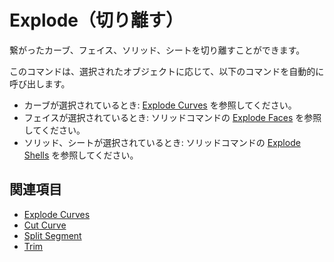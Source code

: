
# Explode（切り離す）

<Reference shortcut="Alt + J" command="Explode" button="" />

繋がったカーブ、フェイス、ソリッド、シートを切り離すことができます。

このコマンドは、選択されたオブジェクトに応じて、以下のコマンドを自動的に呼び出します。
- カーブが選択されているとき: [Explode Curves](./explode-curve) を参照してください。
- フェイスが選択されているとき: ソリッドコマンドの [Explode Faces](../solid/explode-faces) を参照してください。
- ソリッド、シートが選択されているとき: ソリッドコマンドの [Explode Shells](../solid/explode-sheets) を参照してください。


## 関連項目
- [Explode Curves](./explode-curve)
- [Cut Curve](./cut-curve)
- [Split Segment](./split-segment)
- [Trim](./trim)
















